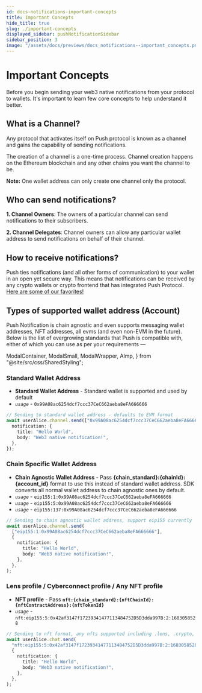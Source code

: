 ```yaml
---
id: docs-notifications-important-concepts
title: Important Concepts
hide_title: true
slug: ./important-concepts
displayed_sidebar: pushNotificationSidebar
sidebar_position: 3
image: "/assets/docs/previews/docs_notifications--important_concepts.png"
---
```


# Important Concepts

Before you begin sending your web3 native notifications from your protocol to wallets. It's important to learn few core concepts to help understand it better.


<Head>
  <title>
    {"Important Concepts | Push Notifications | Push Documentation"}
  </title>
</Head>

## What is a Channel?

Any protocol that activates itself on Push protocol is known as a channel and gains the capability of sending notifications.

The creation of a channel is a one-time process. Channel creation happens on the Ethereum blockchain and any other chains you want the channel to be.

**Note:** One wallet address can only create one channel only the protocol.

## Who can send notifications?

**1. Channel Owners**: The owners of a particular channel can send notifications to their subscribers.

**2. Channel Delegates**: Channel owners can allow any particular wallet address to send notifications on behalf of their channel.

## How to receive notifications?

Push ties notifications (and all other forms of communication) to your wallet in an open yet secure way. This means that notifications can be received by any crypto wallets or crypto frontend that has integrated Push Protocol. [Here are some of our favorites!](/docs/notifications/build/get-started/#receiving-notifications)

## Types of supported wallet address (Account)

Push Notification is chain agnostic and even supports messaging wallet addresses, NFT addresses, all evms (and even non-EVM in the future). Below is the list of evergrowing standards that Push is compatible with, either of which you can use as per your requirements —

  ModalContainer,
  ModalSmall,
  ModalWrapper,
  AImp,
} from "@site/src/css/SharedStyling";

### Standard Wallet Address

- **Standard Wallet Address** - Standard wallet is supported and used by default
- _`usage`_ - `0x99A08ac6254dcf7ccc37CeC662aeba8eFA666666`

```typescript
// Sending to standard wallet address - defaults to EVM format
await userAlice.channel.send(["0x99A08ac6254dcf7ccc37CeC662aeba8eFA666666"], {
  notification: {
    title: "Hello World",
    body: "Web3 native notification!",
  },
});
```

### Chain Specific Wallet Address

- **Chain Agnostic Wallet Address** - Pass **\{chain_standard}:\{chainId}:\{account_id}** format to use this instead of standard wallet address. SDK converts all normal wallet address to chain agnostic ones by default.
- _`usage`_ - `eip155:1:0x99A08ac6254dcf7ccc37CeC662aeba8eFA666666`
- _`usage`_ - `eip155:5:0x99A08ac6254dcf7ccc37CeC662aeba8eFA666666`
- _`usage`_ - `eip155:137:0x99A08ac6254dcf7ccc37CeC662aeba8eFA666666`

```typescript
// Sending to chain agnostic wallet address, support eip155 currently
await userAlice.channel.send(
  ["eip155:1:0x99A08ac6254dcf7ccc37CeC662aeba8eFA666666"],
  {
    notification: {
      title: "Hello World",
      body: "Web3 native notification!",
    },
  },
);
```

### Lens profile / Cyberconnect profile / Any NFT profile

- **NFT profile** - Pass **`nft:{chain_standard}:{nftChainId}:{nftContractAddress}:{nftTokenId}`**
- _`usage`_ - `nft:eip155:5:0x42af3147f17239341477113484752D5D3dda997B:2:1683058528`

```typescript
// Sending to nft format, any nfts supported including .lens, .crypto, .polygon or your crypto punks
await userAlice.chat.send(
  "nft:eip155:5:0x42af3147f17239341477113484752D5D3dda997B:2:1683058528",
  {
    notification: {
      title: "Hello World",
      body: "Web3 native notification!",
    },
  },
);
```
